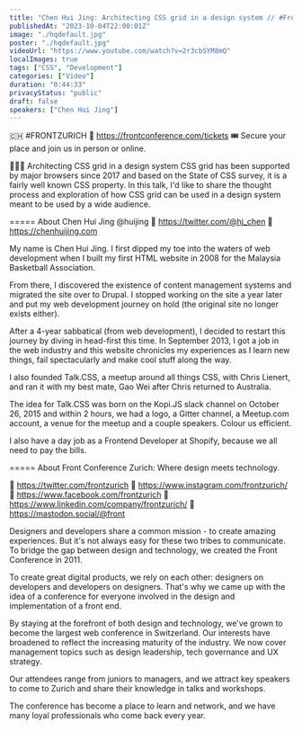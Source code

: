 ```yaml
---
title: "Chen Hui Jing: Architecting CSS grid in a design system // #FrontZurich 2022"
publishedAt: "2023-10-04T22:00:01Z"
image: "./hqdefault.jpg"
poster: "./hqdefault.jpg"
videoUrl: "https://www.youtube.com/watch?v=2r3cbSYM8mQ"
localImages: true
tags: ["CSS", "Development"]
categories: ["Video"]
duration: "0:44:33"
privacyStatus: "public"
draft: false
speakers: ["Chen Hui Jing"]
---
```


🇨🇭 #FRONTZURICH 🔗 https://frontconference.com/tickets
🎟️ Secure your place and join us in person or online.

👩🏻‍💻 Architecting CSS grid in a design system
CSS grid has been supported by major browsers since 2017 and based on the State of CSS survey, it is a fairly well known CSS property. In this talk, I'd like to share the thought process and exploration of how CSS grid can be used in a design system meant to be used by a wide audience.

=====
About Chen Hui Jing @huijing
🔗 https://twitter.com/@hj_chen
🔗 https://chenhuijing.com

My name is Chen Hui Jing. I first dipped my toe into the waters of web development when I built my first HTML website in 2008 for the Malaysia Basketball Association.

From there, I discovered the existence of content management systems and migrated the site over to Drupal. I stopped working on the site a year later and put my web development journey on hold (the original site no longer exists either).

After a 4-year sabbatical (from web development), I decided to restart this journey by diving in head-first this time. In September 2013, I got a job in the web industry and this website chronicles my experiences as I learn new things, fail spectacularly and make cool stuff along the way.

I also founded Talk.CSS, a meetup around all things CSS, with Chris Lienert, and ran it with my best mate, Gao Wei after Chris returned to Australia.

The idea for Talk.CSS was born on the Kopi.JS slack channel on October 26, 2015 and within 2 hours, we had a logo, a Gitter channel, a Meetup.com account, a venue for the meetup and a couple speakers. Colour us efficient.

I also have a day job as a Frontend Developer at Shopify, because we all need to pay the bills.

=====
About Front Conference Zurich: Where design meets technology.

🔗 https://twitter.com/frontzurich
🔗 https://www.instagram.com/frontzurich/
🔗 https://www.facebook.com/frontzurich
🔗 https://www.linkedin.com/company/frontzurich/
🔗 https://mastodon.social/@front

Designers and developers share a common mission - to create amazing experiences. But it's not always easy for these two tribes to communicate. To bridge the gap between design and technology, we created the Front Conference in 2011.

To create great digital products, we rely on each other: designers on developers and developers on designers. That's why we came up with the idea of a conference for everyone involved in the design and implementation of a front end.

By staying at the forefront of both design and technology, we've grown to become the largest web conference in Switzerland. Our interests have broadened to reflect the increasing maturity of the industry. We now cover management topics such as design leadership, tech governance and UX strategy.

Our attendees range from juniors to managers, and we attract key speakers to come to Zurich and share their knowledge in talks and workshops.

The conference has become a place to learn and network, and we have many loyal professionals who come back every year.
